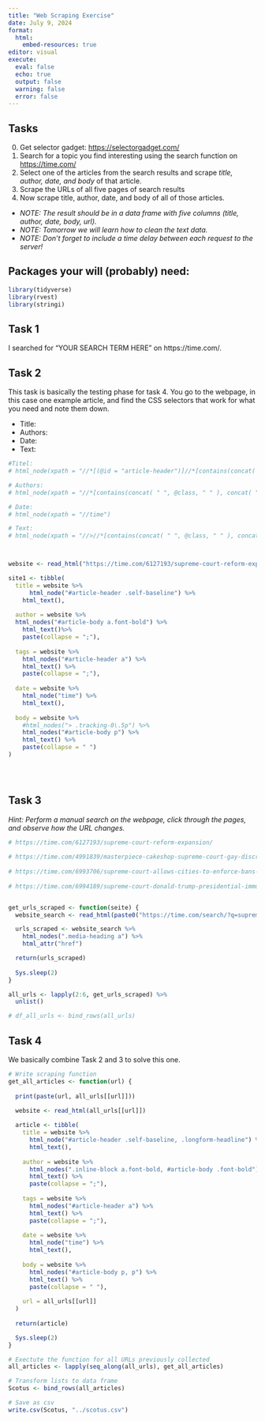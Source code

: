 ```yaml
---
title: "Web Scraping Exercise"
date: July 9, 2024
format: 
  html:
    embed-resources: true
editor: visual
execute: 
  eval: false
  echo: true
  output: false
  warning: false
  error: false
---
```


## Tasks

0.  Get selector gadget: <https://selectorgadget.com/>
1.  Search for a topic you find interesting using the search function on <https://time.com/>
2.  Select one of the articles from the search results and scrape *title, author, date, and body* of that article.
3.  Scrape the URLs of all five pages of search results
4.  Now scrape title, author, date, and body of all of those articles.

-   *NOTE: The result should be in a data frame with five columns (title, author, date, body, url).*
-   *NOTE: Tomorrow we will learn how to clean the text data.*
-   *NOTE: Don't forget to include a time delay between each request to the server!*

## Packages your will (probably) need:

```r
library(tidyverse)
library(rvest)
library(stringi)
```

## Task 1

I searched for "YOUR SEARCH TERM HERE" on https://time.com/.

## Task 2

This task is basically the testing phase for task 4. You go to the webpage, in this case one example article, and find the CSS selectors that work for what you need and note them down.

-   Title:
-   Authors:
-   Date:
-   Text:

```r
#Titel: 
# html_node(xpath = "//*[(@id = "article-header")]//*[contains(concat( " ", @class, " " ), concat( " ", "self-baseline", " " ))]")

# Authors:
# html_node(xpath = "//*[contains(concat( " ", @class, " " ), concat( " ", "inline-block", " " ))]//*[contains(concat( " ", @class, " " ), concat( " ", "font-bold", " " ))]")

# Date:
# html_node(xpath = "//time")

# Text:
# html_node(xpath = "//>//*[contains(concat( " ", @class, " " ), concat( " ", "tracking-0\.5px", " " ))]")



website <- read_html("https://time.com/6127193/supreme-court-reform-expansion/")

site1 <- tibble(
  title = website %>%
      html_node("#article-header .self-baseline") %>%
    html_text(),
  
  author = website %>%
  html_nodes("#article-body a.font-bold") %>%
    html_text()%>%
    paste(collapse = ";"),
  
  tags = website %>%
    html_nodes("#article-header a") %>%
    html_text() %>%
    paste(collapse = ";"),
  
  date = website %>%
    html_node("time") %>%
    html_text(),
    
  body = website %>%
    #html_nodes("> .tracking-0\.5p") %>%
    html_nodes("#article-body p") %>%
    html_text() %>%
    paste(collapse = " ")
)


  
```

## Task 3

*Hint: Perform a manual search on the webpage, click through the pages, and observe how the URL changes.*

```r

# https://time.com/6127193/supreme-court-reform-expansion/
  
# https://time.com/4991839/masterpiece-cakeshop-supreme-court-gay-discrimination/
  
# https://time.com/6993706/supreme-court-allows-cities-to-enforce-bans-on-homeless-people-sleeping-outside/
  
# https://time.com/6994189/supreme-court-donald-trump-presidential-immunity-decision/


get_urls_scraped <- function(seite) {
  website_search <- read_html(paste0("https://time.com/search/?q=supreme%20court&page=", seite))

  urls_scraped <- website_search %>%
    html_nodes(".media-heading a") %>%
    html_attr("href")

  return(urls_scraped)
  
  Sys.sleep(2)
}

all_urls <- lapply(2:6, get_urls_scraped) %>%
  unlist()

# df_all_urls <- bind_rows(all_urls)
```

## Task 4

We basically combine Task 2 and 3 to solve this one.

```r

# Write scraping function
get_all_articles <- function(url) {
  
  print(paste(url, all_urls[[url]]))
  
  website <- read_html(all_urls[[url]])

  article <- tibble(
    title = website %>%
      html_node("#article-header .self-baseline, .longform-headline") %>%
      html_text(),
      
    author = website %>%
      html_nodes(".inline-block a.font-bold, #article-body .font-bold") %>%
      html_text() %>%
      paste(collapse = ";"),
    
    tags = website %>%
      html_nodes("#article-header a") %>%
      html_text() %>%
      paste(collapse = ";"),
    
    date = website %>%
      html_node("time") %>%
      html_text(),
      
    body = website %>%
      html_nodes("#article-body p, p") %>%
      html_text() %>%
      paste(collapse = " "),
    
    url = all_urls[[url]]
  )
    
  return(article)   

  Sys.sleep(2)
}

# Exectute the function for all URLs previously collected
all_articles <- lapply(seq_along(all_urls), get_all_articles) 

# Transform lists to data frame
Scotus <- bind_rows(all_articles)

# Save as csv
write.csv(Scotus, "../scotus.csv")


```
